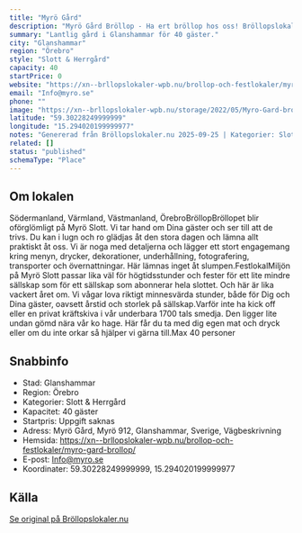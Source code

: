 ```yaml
---
title: "Myrö Gård"
description: "Myrö Gård Bröllop - Ha ert bröllop hos oss! Bröllopslokal Örebro. Skicka gärna en förfrågan så hjälper vi Er!"
summary: "Lantlig gård i Glanshammar för 40 gäster."
city: "Glanshammar"
region: "Örebro"
style: "Slott & Herrgård"
capacity: 40
startPrice: 0
website: "https://xn--brllopslokaler-wpb.nu/brollop-och-festlokaler/myro-gard-brollop/"
email: "Info@myro.se"
phone: ""
image: "https://xn--brllopslokaler-wpb.nu/storage/2022/05/Myro-Gard-brollopslokal-festlokal-brollop-festvaning-orebro-festvaning-2.webp"
latitude: "59.30228249999999"
longitude: "15.294020199999977"
notes: "Genererad från Bröllopslokaler.nu 2025-09-25 | Kategorier: Slott & Herrgård"
related: []
status: "published"
schemaType: "Place"
---
```


## Om lokalen

Södermanland, Värmland, Västmanland, ÖrebroBröllopBröllopet blir oförglömligt på Myrö Slott. Vi tar hand om Dina gäster och ser till att de trivs. Du kan i lugn och ro glädjas åt den stora dagen och lämna allt praktiskt åt oss. Vi är noga med detaljerna och lägger ett stort engagemang kring menyn, drycker, dekorationer, underhållning, fotografering, transporter och övernattningar. Här lämnas inget åt slumpen.FestlokalMiljön på Myrö Slott passar lika väl för högtidsstunder och fester för ett lite mindre sällskap som för ett sällskap som abonnerar hela slottet. Och här är lika vackert året om. Vi vågar lova riktigt minnesvärda stunder, både för Dig och Dina gäster, oavsett årstid och storlek på sällskap.Varför inte ha kick off eller en privat kräftskiva i vår underbara 1700 tals smedja. Den ligger lite undan gömd nära vår ko hage. Här får du ta med dig egen mat och dryck eller om du inte orkar så hjälper vi gärna till.Max 40 personer

## Snabbinfo

- Stad: Glanshammar
- Region: Örebro
- Kategorier: Slott & Herrgård
- Kapacitet: 40 gäster
- Startpris: Uppgift saknas
- Adress: Myrö Gård, Myrö 912, Glanshammar, Sverige, Vägbeskrivning
- Hemsida: https://xn--brllopslokaler-wpb.nu/brollop-och-festlokaler/myro-gard-brollop/
- E-post: Info@myro.se
- Koordinater: 59.30228249999999, 15.294020199999977

## Källa

[Se original på Bröllopslokaler.nu](https://xn--brllopslokaler-wpb.nu/brollop-och-festlokaler/myro-gard-brollop/)
